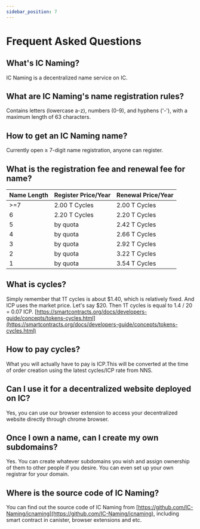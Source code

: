 ```yaml
---
sidebar_position: 7
---
```


# Frequent Asked Questions

## What's IC Naming?

IC Naming is a decentralized name service on IC.

## What are IC Naming's name registration rules?

Contains letters (lowercase a-z), numbers (0-9), and hyphens ('-'), with a maximum length of 63 characters.

## How to get an IC Naming name?

Currently open ≥ 7-digit name registration, anyone can register.

## What is the registration fee and renewal fee for name?

| Name Length | Register Price/Year | Renewal Price/Year |
| ----------- | ------------------- | ------------------ |
| >=7         | 2.00 T Cycles       | 2.00 T Cycles      |
| 6           | 2.20 T Cycles       | 2.20 T Cycles      |
| 5           | by quota            | 2.42 T Cycles      |
| 4           | by quota            | 2.66 T Cycles      |
| 3           | by quota            | 2.92 T Cycles      |
| 2           | by quota            | 3.22 T Cycles      |
| 1           | by quota            | 3.54 T Cycles      |

## What is cycles?

Simply remember that 1T cycles is about $1.40, which is relatively fixed.
And ICP uses the market price. Let's say $20.
Then 1T cycles is equal to 1.4 / 20 = 0.07 ICP.
[https://smartcontracts.org/docs/developers-guide/concepts/tokens-cycles.html](https://smartcontracts.org/docs/developers-guide/concepts/tokens-cycles.html)

## How to pay cycles?

What you will actually have to pay is ICP.This will be converted at the time of order creation using the latest cycles/ICP rate from NNS.

## Can I use it for a decentralized website deployed on IC?

Yes, you can use our browser extension to access your decentralized website directly through chrome browser.

## Once I own a name, can I create my own subdomains?

Yes. You can create whatever subdomains you wish and assign ownership of them to other people if you desire. You can even set up your own registrar for your domain.

## Where is the source code of IC Naming?

You can find out the source code of IC Naming from [https://github.com/IC-Naming/icnaming](https://github.com/IC-Naming/icnaming), including smart contract in canister, browser extensions and etc.
